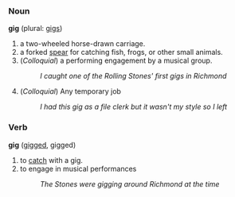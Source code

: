 ===Noun===
'''gig''' (plural: [[gigs]])

# a two-wheeled horse-drawn carriage.
# a forked [[spear]] for catching fish, frogs, or other small animals.
# (''Colloquial'') a performing engagement by a musical group.
#: ''I caught one of the Rolling Stones' first gigs in Richmond''
# (''Colloquial'') Any temporary job
#: ''I had this gig as a file clerk but it wasn't my style so I left''

===Verb===
'''gig''' ([[gigged]], gigged)

# to [[catch]] with a gig.
# to engage in musical performances
#: ''The Stones were gigging around Richmond at the time''